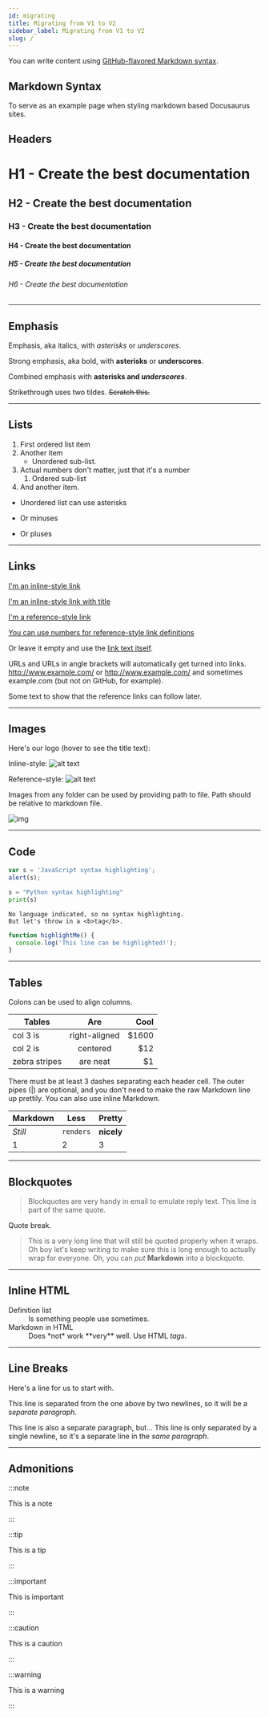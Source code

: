 ```yaml
---
id: migrating
title: Migrating from V1 to V2
sidebar_label: Migrating from V1 to V2
slug: /
---
```


You can write content using [GitHub-flavored Markdown syntax](https://github.github.com/gfm/).

## Markdown Syntax

To serve as an example page when styling markdown based Docusaurus sites.

## Headers

# H1 - Create the best documentation

## H2 - Create the best documentation

### H3 - Create the best documentation

#### H4 - Create the best documentation

##### H5 - Create the best documentation

###### H6 - Create the best documentation

---

## Emphasis

Emphasis, aka italics, with _asterisks_ or _underscores_.

Strong emphasis, aka bold, with **asterisks** or **underscores**.

Combined emphasis with **asterisks and _underscores_**.

Strikethrough uses two tildes. ~~Scratch this.~~

---

## Lists

1. First ordered list item
1. Another item
   - Unordered sub-list.
1. Actual numbers don't matter, just that it's a number
   1. Ordered sub-list
1. And another item.

- Unordered list can use asterisks

* Or minuses

- Or pluses

---

## Links

[I'm an inline-style link](https://www.google.com/)

[I'm an inline-style link with title](https://www.google.com/ "Google's Homepage")

[I'm a reference-style link][arbitrary case-insensitive reference text]

[You can use numbers for reference-style link definitions][1]

Or leave it empty and use the [link text itself].

URLs and URLs in angle brackets will automatically get turned into links. http://www.example.com/ or <http://www.example.com/> and sometimes example.com (but not on GitHub, for example).

Some text to show that the reference links can follow later.

[arbitrary case-insensitive reference text]: https://www.mozilla.org/
[1]: http://slashdot.org/
[link text itself]: http://www.reddit.com/

---

## Images

Here's our logo (hover to see the title text):

Inline-style: ![alt text](https://github.com/adam-p/markdown-here/raw/master/src/common/images/icon48.png 'Logo Title Text 1')

Reference-style: ![alt text][logo]

[logo]: https://github.com/adam-p/markdown-here/raw/master/src/common/images/icon48.png 'Logo Title Text 2'

Images from any folder can be used by providing path to file. Path should be relative to markdown file.

![img](../static/img/logo.svg)

---

## Code

```javascript
var s = 'JavaScript syntax highlighting';
alert(s);
```

```python
s = "Python syntax highlighting"
print(s)
```

```
No language indicated, so no syntax highlighting.
But let's throw in a <b>tag</b>.
```

```js {2}
function highlightMe() {
  console.log('This line can be highlighted!');
}
```

---

## Tables

Colons can be used to align columns.

| Tables        |      Are      |   Cool |
| ------------- | :-----------: | -----: |
| col 3 is      | right-aligned | \$1600 |
| col 2 is      |   centered    |   \$12 |
| zebra stripes |   are neat    |    \$1 |

There must be at least 3 dashes separating each header cell. The outer pipes (|) are optional, and you don't need to make the raw Markdown line up prettily. You can also use inline Markdown.

| Markdown | Less      | Pretty     |
| -------- | --------- | ---------- |
| _Still_  | `renders` | **nicely** |
| 1        | 2         | 3          |

---

## Blockquotes

> Blockquotes are very handy in email to emulate reply text. This line is part of the same quote.

Quote break.

> This is a very long line that will still be quoted properly when it wraps. Oh boy let's keep writing to make sure this is long enough to actually wrap for everyone. Oh, you can _put_ **Markdown** into a blockquote.

---

## Inline HTML

<dl>
  <dt>Definition list</dt>
  <dd>Is something people use sometimes.</dd>

  <dt>Markdown in HTML</dt>
  <dd>Does *not* work **very** well. Use HTML <em>tags</em>.</dd>
</dl>

---

## Line Breaks

Here's a line for us to start with.

This line is separated from the one above by two newlines, so it will be a _separate paragraph_.

This line is also a separate paragraph, but... This line is only separated by a single newline, so it's a separate line in the _same paragraph_.

---

## Admonitions

:::note

This is a note

:::

:::tip

This is a tip

:::

:::important

This is important

:::

:::caution

This is a caution

:::

:::warning

This is a warning

:::
